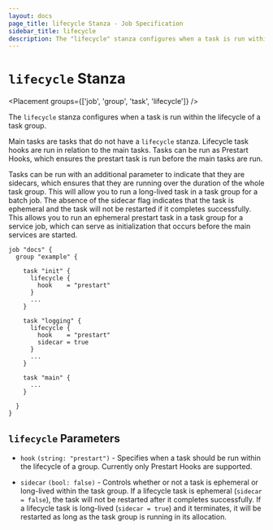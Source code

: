 ```yaml
---
layout: docs
page_title: lifecycle Stanza - Job Specification
sidebar_title: lifecycle
description: The "lifecycle" stanza configures when a task is run within the lifecycle of a task group
---
```


# `lifecycle` Stanza

<Placement groups={['job', 'group', 'task', 'lifecycle']} />

The `lifecycle` stanza configures when a task is run within the lifecycle of a task group.

Main tasks are tasks that do not have a `lifecycle` stanza.
Lifecycle task hooks are run in relation to the main tasks.
Tasks can be run as Prestart Hooks, which ensures the prestart task is run before the main tasks are run.

Tasks can be run with an additional parameter to indicate that they are sidecars, which ensures
that they are running over the duration of the whole task group. This will allow you to run
a long-lived task in a task group for a batch job. The absence of the sidecar flag
indicates that the task is ephemeral and the task will not be restarted if it completes successfully.
This allows you to run an ephemeral prestart task in a task group for a service job,
which can serve as initialization that occurs before the main services are started.

```hcl
job "docs" {
  group "example" {

    task "init" {
      lifecycle {
        hook    = "prestart"
      }
      ...
    }

    task "logging" {
      lifecycle {
        hook    = "prestart"
        sidecar = true
      }
      ...
    }

    task "main" {
      ...
    }

  }
}
```

## `lifecycle` Parameters

- `hook` `(string: "prestart")` - Specifies when a task should be run within
  the lifecycle of a group. Currently only Prestart Hooks are supported.

- `sidecar` `(bool: false)` - Controls whether or not a task is ephemeral or long-lived
  within the task group. If a lifecycle task is ephemeral (`sidecar = false`),
  the task will not be restarted after it completes successfully.
  If a lifecycle task is long-lived (`sidecar = true`) and it terminates, it will be
  restarted as long as the task group is running in its allocation.
